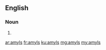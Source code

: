 ==English==

===Noun===
{{head|en|noun plural form}}

# {{plural of|amyl|lang=en}}

[[ar:amyls]]
[[fr:amyls]]
[[ku:amyls]]
[[mg:amyls]]
[[my:amyls]]